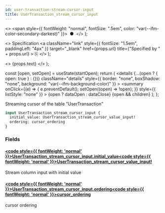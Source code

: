 ```yaml
---
id: user-transaction-stream-cursor-input
title: UserTransaction_stream_cursor_input
---
```


<head>
  <meta content="noindex" name="robots" />
  <meta charset="utf-8" />
</head>

  <>
    <span style={{ fontWeight: "normal", fontSize: ".5em", color: "var(--ifm-color-secondary-darkest)" }}>
      &nbsp;●&nbsp;
    </span>
  </>
);

  <>
    Specification
    <a
      className="link"
      style={{ fontSize: "1.5em", paddingLeft: "4px" }}
      target="_blank"
      href={props.url}
      title={"Specified by " + props.url}
    >
      ⎘
    </a>
  </>
);

  <>
    <span className={props.class}>{props.text}</span>
  </>
);


  const [open, setOpen] = useState(startOpen);
  return (
    <details
      {...(open ? { open: true } : {})}
      className="details"
      style={{ border: "none", boxShadow: "none", background: "var(--ifm-background-color)" }}
    >
      <summary
        onClick={(e) => {
          e.preventDefault();
          setOpen((open) => !open);
        }}
        style={{ listStyle: "none" }}
      >
        {open ? dataOpen : dataClose}
      </summary>
      {open && children}
    </details>
  );
};

Streaming cursor of the table "UserTransaction"

```graphql
input UserTransaction_stream_cursor_input {
  initial_value: UserTransaction_stream_cursor_value_input!
  ordering: cursor_ordering
}
```

### Fields

#### [<code style={{ fontWeight: 'normal' }}>UserTransaction_stream_cursor_input.<b>initial_value</b></code>](#)<Bullet />[<code style={{ fontWeight: 'normal' }}><b>UserTransaction_stream_cursor_value_input!</b></code>](/docs/api/airdrops/graphql/envio/inputs/user-transaction-stream-cursor-value-input.mdx) <Badge class="badge badge--secondary badge--non_null" text="non-null"/> <Badge class="badge badge--secondary " text="input"/>

Stream column input with initial value

#### [<code style={{ fontWeight: 'normal' }}>UserTransaction_stream_cursor_input.<b>ordering</b></code>](#)<Bullet />[<code style={{ fontWeight: 'normal' }}><b>cursor_ordering</b></code>](/docs/api/airdrops/graphql/envio/enums/cursor-ordering.mdx) <Badge class="badge badge--secondary " text="enum"/>

cursor ordering
